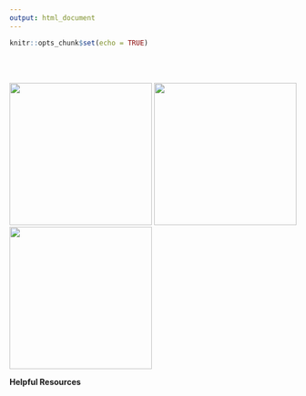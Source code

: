 ```yaml
---
output: html_document
---
```


```r
knitr::opts_chunk$set(echo = TRUE)
```

<br>
<br>

[![](./images/whyGithub.jpg){width=250px}](z2_whyGit.html) [![](./images/GitLingo.png){width=250px}](z2_gitTerminology.html) [![](./images/gitSetup.png){width=250px}](z2_setItUp.html)


**Helpful Resources**

